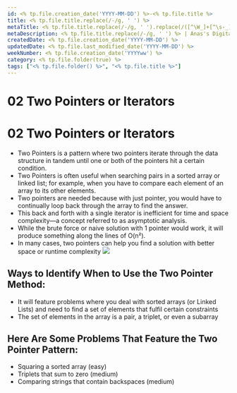 ```yaml
---
id: <% tp.file.creation_date('YYYY-MM-DD') %>-<% tp.file.title %>
title: <% tp.file.title.replace(/-/g, ' ') %>
metaTitle: <% tp.file.title.replace(/-/g, ' ').replace(/([^\W_]+[^\s-_]+]*) */g, function (txt) {return txt.charAt(0).toUpperCase() + txt.substr(1).toLowerCase();}) %> | Anas's Digital Garden
metaDescription: <% tp.file.title.replace(/-/g, ' ') %> | Anas's Digital Garden
createdDate: <% tp.file.creation_date('YYYY-MM-DD') %>
updatedDate: <% tp.file.last_modified_date('YYYY-MM-DD') %>
weekNumber: <% tp.file.creation_date('YYYYww') %>
category: <% tp.file.folder(true) %>
tags: ["<% tp.file.folder() %>", "<% tp.file.title %>"]
---
```

# 02 Two Pointers or Iterators

# 02 Two Pointers or Iterators

- Two Pointers is a pattern where two pointers iterate through the data structure in tandem until one or both of the pointers hit a certain condition.
- Two Pointers is often useful when searching pairs in a sorted array or linked list; for example, when you have to compare each element of an array to its other elements.
- Two pointers are needed because with just pointer, you would have to continually loop back through the array to find the answer.
- This back and forth with a single iterator is inefficient for time and space complexity—a concept referred to as asymptotic analysis.
- While the brute force or naive solution with 1 pointer would work, it will produce something along the lines of O(n²).
- In many cases, two pointers can help you find a solution with better space or runtime complexity
![](Studying/Interview%20preparation/Question%20Patterns/images/2022-09-14_11-39-23.jpg)

## Ways to Identify When to Use the Two Pointer Method:

- It will feature problems where you deal with sorted arrays (or Linked Lists) and need to find a set of elements that fulfil certain constraints
- The set of elements in the array is a pair, a triplet, or even a subarray

## Here Are Some Problems That Feature the Two Pointer Pattern:

- Squaring a sorted array (easy)
- Triplets that sum to zero (medium)
- Comparing strings that contain backspaces (medium)
